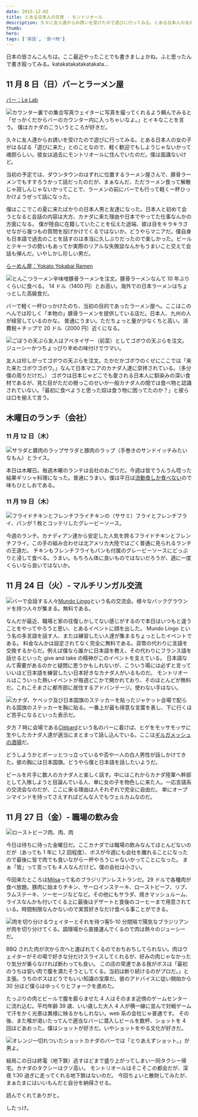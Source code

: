 ```yaml
---
date: 2015-12-02
title: とある日本人の日常 - モントリオール
description: 久々に友人達からお誘いを受けたので遊びに行ってみる。とある日本人の女の子がはるばる「遊びに来た」とのことなので、軽く歓迎でもしようじゃないかって魂胆らしい。
thumb:
hero:
tags: ['英語', '食べ物']
---
```


日本の皆さんこんちは。ここ最近やったことでも書きましょかね。ふと思ったんで書き殴ってみる。katakatakatakatakata...

## 11 月 8 日（日）バーとラーメン屋

[バー：Le Lab](http://barlelab.com/ 'Le Lab')

![カウンター裏での集合写真](../images/montreal-citylife-japanese/bar.jpg)ウェイターに写真を撮ってくれるよう頼んでみると「せっかくだからバーのカウンター内に入っちゃいなよ。」とイキなことを言う。
僕はカナダのこういうところが好きだ。

久々に友人達からお誘いを受けたので遊びに行ってみる。とある日本人の女の子がはるばる「遊びに来た」とのことなので、軽く歓迎でもしようじゃないかって魂胆らしい。彼女は過去にモントリオールに住んでいたのだ。僕は面識ないけど。

当初の予定では、ダウンタウンのはずれに位置するラーメン屋さんで、豚骨ラーメンでもすすろうかって話だったのだが、まぁなんだ、ただラーメン食って解散じゃ寂しんじゃないかってことで、ラーメンの前にバーでも行って軽く一杯ひっかけようぜって話になった。

僕はここでこの夏に来たばかりの日本人男と友達になった。日本人と初めて会うとなると会話の内容は大方、カナダに来た理由や日本でやってた仕事なんかの方面になる。
僕が陸自に在籍していたことを伝えた途端、彼は目をキラキラさせながら幾つもの質問を投げかけてくるではないか。どうやらマニアだ。僕自身も日本語で過去のことを話すのは本当に久しぶりだったので楽しかった。ビールとテキーラの勢いもあってか実際のリアルな失敗談なんかもうまいこと交えて会話も弾んだ。いやしかし珍しい男だ。

[らーめん屋：Yokato Yokabai Ramen](https://www.facebook.com/Yokato-Yokabai-Ramen-House-1420448301592530/ 'Yokato Yokabai Ramen')

![とんこつラーメン](../images/montreal-citylife-japanese/ramen.jpg)辛味噌豚骨ラーメンを注文。豚骨ラーメンなんて 10 年ぶりくらいに食べる。
14 ドル（1400 円）とお高い。海外での日本ラーメンはちょっとした高級食だ。

バーで軽く一杯ひっかけたのち、当初の目的であったラーメン屋へ。ここはこのへんでは珍しく「本物の」豚骨ラーメンを提供している店だ。日本人、九州の人が経営しているのかな。
普通にうまい。ただちょっと量が少なくちと高い。消費税＋チップで 20 ドル（2000 円）近くになる。

![ごぼうの天ぷら](../images/montreal-citylife-japanese/gobo.jpg)友人はアペタイザー（前菜）としてゴボウの天ぷらを注文。ジューシーかつちょっぴり辛めの味付けでウマい。

友人は珍しがってゴボウの天ぷらを注文。たかだかゴボウのくせにここでは「来た来たゴボウゴボウ。」なんて日本マニアのカナダ人達に崇拝されている。（多分僕の周りだけだ。）
ゴボウは日本じゃどこでも愛される日本人に馴染みの深い食材であるが、見た目がただの根っこのせいか一般カナダ人の間では食べ物と認識されていない。「最初に食べようと思った奴は食う物に困ってたのか？」と彼らは口を揃えて言う。

## 木曜日のランチ（会社）

### 11 月 12 日（木）

![サラダと豚肉のラップ](../images/montreal-citylife-japanese/lunch1.jpg)サラダと豚肉のラップ（手巻きのサンドイッチみたいなもん）とライス。

本日は木曜日。毎週木曜のランチは会社のおごりだ。今週は皆でうんうん唸った結果ギリシャ料理になった。普通にうまい。僕は平日は[流動食しか食べない](../../blog/soylent 'Quebec3 soylent')ので味もひとしおである。

### 11 月 19 日（木）

![フライドチキンとフレンチフライ](../images/montreal-citylife-japanese/lunch2.jpg)チキンの（ササミ）フライとフレンチフライ、パンが 1 枚とコッテリしたグレービーソース。

今週のランチ。カナディアン達から安定した人気を誇るフライドチキンとフレンチフライ。この手の組み合わせは北アメリカ大陸ではごく普通に見られるランチの王道だ。
チキンもフレンチフライもパンも付属のグレービーソースにどっぷりと浸して食べる。うまい。もちろん体に良いものではないだろうが、週に一度くらいなら良いではないか。

## 11 月 24 日（火）- マルチリンガル交流

![バーで会話する人々](../images/montreal-citylife-japanese/mundo.jpg)[Mundo
Lingo](http://mundolingo.org/montreal 'Mundo
  Lingo')という名の交流会。様々なバックグラウンドを持つ人々が集まる。無料である。

なんだが最近、職場と家の往復しかしてない感じがするので本日はいつもと違うことをやってやろうと思い、とあるイベントに顔を出した。
Mundo Lingo という名の多言語を話す人、または練習したい人達が集まるちょっとしたイベントである。 料金なんかは設定されてなく完全に無料である。貨幣の代わりに言語を交換するからだ。例えば僕なら誰かに日本語を教え、その代わりにフランス語を話せるといった give and take の精神がこのイベントを支えている。 日本語なんて需要があるのかと疑問に思うかもしれないが、こういう場には必ずと言っていいほど日本語を練習したい日本好きなカナダ人がいるものだ。 モントリオールはこういった熱いイベントが毎週どこかで開かれており、そのほとんどが無料だ。これこそまさに都市部に居住するアドバンテージ。使わない手はない。

![カナダ、ケベック及び日本国旗のステッカーを貼ったジャケット](../images/montreal-citylife-japanese/jacket.jpg)会場で配られる国旗のステッカーを胸に貼る。一番上が最も得意な言葉を表し、下に行くほど苦手になるといった表示だ。

夕方 7 時に会場である[Clébard](http://www.clebard.ca/ 'Clébard')という名のバーに着けば、ヒゲをモッサモッサに生やしたカナダ人達が適当にまとまって話し込んでいる。ここは[ギルガメッシュの酒場](https://ja.wikipedia.org/wiki/%E3%82%A6%E3%82%A3%E3%82%B6%E3%83%BC%E3%83%89%E3%83%AA%E3%82%A3 'ウィザードリィWiki')だ。

どうしようかとボーッとつっ立っているや否や一人の白人男性が話しかけてきた。彼の胸には日本国旗。どうやら僕と日本語を話したいようだ。

ビールを片手に数人のカナダ人と楽しく話す。中にはこれからカナダ陸軍へ幹部として入隊しようと目論んでいる人、単に女の子を物色しに来た人。一応言語系の交流会なのだが、ここに来る理由は人それぞれで完全に自由だ。 単にオープンマインドを持ってさえすればどんな人でもウェルカムなのだ。

## 11 月 27 日（金）- 職場の飲み会

![ローストビーフ](../images/montreal-citylife-japanese/meat1.jpg)肉、肉、肉

今日は待ちに待った金曜日だ。ここカナダでは職場の飲みなんてほとんどないのだが（あっても 1 年に 1,2 回程度）、ボスが今週にも会社を離れることになったので最後に皆で肉でも食いながら一杯やろうじゃないかってことになった。
まぁ「皆」って言っても 4 人なんだけど。僕の会社は小さい。

今回来たところは[Milsa](http://lemilsa.com/ 'Milsa')って名のブラジリアンレストランだ。29 ドルで各種肉が食べ放題。豚肉に始まりチキン、サーロインステーキ、ローストビーフ、リブ、ラムステーキ、ソーセージなどなど。その他にもサラダ、焼きマッシュルーム、ライスなんかも付いてくる上に最後はデザートと食後のコーヒーまで用意されている。時間制限なんかないので実質好きなだけ食べる事ことができる。

![肉を切り分けるウェイターとそれを待つ客](../images/montreal-citylife-japanese/meat2.jpg)5-10 分間隔で陽気なブラジリアンが肉を切り分けてくる。調理場から直接運んでくるので肉は熱々のジューシーだ。

BBQ された肉が次から次へと運ばれてくるのでおちおちしてられない。肉はウェイターがその場で好きな分だけスライスしてくれるが、好みの肉じゃなかったり気分が乗らなければ断わっても良い。
この店の常連である我がボスは「最初のうちは安い肉で腹を満たそうとしてくる。当初は断り続けるのがプロだ。」と主張。うちのボスはどうでもいい知識の宝庫だ。彼のアドバイスに従い開始から 30 分ほど僕らはゆっくりとフォークを進めた。

たっぷりの肉とビールで腹を膨らませた 4 人はそのまま近傍のゲームセンターに流れ込む。平均年齢 39 歳、いい歳した大人 4 人が横一線に並んで対戦ゲームで汗をかく光景は異様に映るかもしれない。web 系の会社じゃ普通です。
その後、また喉が渇いたってんで適当なバーに潜入しビールを数杯、ショットを 4 回ほどあおった。僕はショットが好きだ。いやショットをやる文化が好きだ。

![オレンジ一切れついたショット](../images/montreal-citylife-japanese/shot.jpg)カナダのバーでは「とりあえずショット。」が男よ。

結局この日は終電（地下鉄）逃すほどまで盛り上がってしまい一同タクシー帰宅。カナダのタクシーはクソ高い。
モントリオールはそこそこの都会だが、深夜 1:30 過ぎに走ってくれる地下鉄はないのだ。
今回ちょいと散財してみたが、まぁたまにはいいもんだと自分を納得させる。

読んでくれてありがと。

したっけ。
